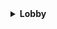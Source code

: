 <details>
<summary><b>Lobby</b></summary>
<div>

- **Rank [5]:** /kittycannon
- **Rank [16]:** Cow and pig morphs
- **Rank [18]:** Become a marriage priest
- **Rank [24]:** Recognize a player
- **Rank [29]:** zombie and chicken morphs
- **Rank [39]:** Dog and cat morphs
- **Rank [55]:** Creeper and magma cube morphs
- **Rank [62]:** /fly
- **Rank [67]:** Blaze and squid morphs
- **Rank [75]:** Sheep and bat morphs
- **Rank [79]:** /ra (activate rainbow armor)
- **Rank [87]:** Slime and witch morphs
- **Rank [93]:** /hat

</div>
</details>
